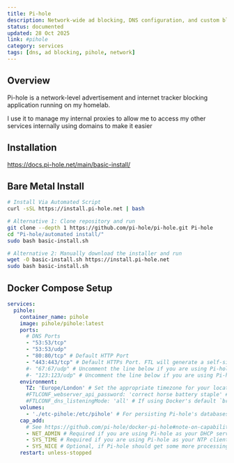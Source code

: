```yaml
---
title: Pi-hole
description: Network-wide ad blocking, DNS configuration, and custom blocklists
status: documented
updated: 28 Oct 2025
link: #pihole
category: services
tags: [dns, ad blocking, pihole, network]
---
```


## Overview

Pi-hole is a network-level advertisement and internet tracker blocking application running on my homelab.

I use it to manage my internal proxies to allow me to access my other services internally using domains to make it easier

## Installation

https://docs.pi-hole.net/main/basic-install/

## Bare Metal Install
```bash
# Install Via Automated Script 
curl -sSL https://install.pi-hole.net | bash

# Alternative 1: Clone repository and run
git clone --depth 1 https://github.com/pi-hole/pi-hole.git Pi-hole
cd "Pi-hole/automated install/"
sudo bash basic-install.sh

# Alternative 2: Manually download the installer and run
wget -O basic-install.sh https://install.pi-hole.net
sudo bash basic-install.sh
```

## Docker Compose Setup

```yaml
services:
  pihole:
    container_name: pihole
    image: pihole/pihole:latest
    ports:
      # DNS Ports
      - "53:53/tcp"
      - "53:53/udp"
      - "80:80/tcp" # Default HTTP Port
      - "443:443/tcp" # Default HTTPs Port. FTL will generate a self-signed certificate
      #- "67:67/udp" # Uncomment the line below if you are using Pi-hole as your DHCP server
      #- "123:123/udp" # Uncomment the line below if you are using Pi-hole as your NTP server
    environment:
      TZ: 'Europe/London' # Set the appropriate timezone for your location (https://en.wikipedia.org/wiki/List_of_tz_database_time_zones)
      #FTLCONF_webserver_api_password: 'correct horse battery staple' # Set a password to access the web interface. Not setting one will result in a random password being assigned
      #FTLCONF_dns_listeningMode: 'all' # If using Docker's default `bridge` network setting the dns listening mode should be set to 'all'
    volumes:
      - './etc-pihole:/etc/pihole' # For persisting Pi-hole's databases and common configuration file
    cap_add:
      # See https://github.com/pi-hole/docker-pi-hole#note-on-capabilities
      - NET_ADMIN # Required if you are using Pi-hole as your DHCP server, else not needed
      - SYS_TIME # Required if you are using Pi-hole as your NTP client to be able to set the host's system time
      - SYS_NICE # Optional, if Pi-hole should get some more processing time
    restart: unless-stopped
```
